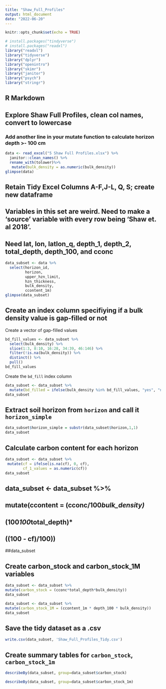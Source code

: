 ```yaml
---
title: "Shaw_Full_Profiles"
output: html_document
date: "2022-06-20"
---
```


```r
knitr::opts_chunk$set(echo = TRUE)
```

```r
# install.packages("tindyverse")
# install.packages("readxl")
library("readxl")
library("tidyverse")
library("dplyr")
library("openintro")
library("skimr")
library("janitor")
library("psych")
library("stringr")
```


## R Markdown
## Explore Shaw Full Profiles, clean col names, convert to lowercase

### Add another line in your mutate function to calculate horizon depth >- 100 cm

```r
data <- read_excel("5 Shaw Full Profiles.xlsx") %>%  
  janitor::clean_names() %>% 
  rename_with(tolower)%>%
   mutate(bulk_density = as.numeric(bulk_density))
glimpse(data)
```

## Retain Tidy Excel Columns A-F,J-L, Q, S; create new dataframe
## Variables in this set are weird. Need to make a 'source' variable with every row being 'Shaw et. al 2018'.
## Need lat, lon, latlon_q, depth_1, depth_2, total_depth, depth_100, and cconc

```r
data_subset <- data %>% 
  select(horizon_id,
         horizon, 
         upper_hzn_limit, 
         hzn_thickness,
         bulk_density,
         ccontent_1m)
glimpse(data_subset)
``` 

## Create an index column specifiying if a bulk density value is gap-filled or not

Create a vector of gap-filled values

```r
bd_fill_values <- data_subset %>%
  select(bulk_density) %>%
  slice(1:3, 8:10, 16:28, 34:39, 46:146) %>%
  filter(!is.na(bulk_density)) %>% 
  distinct() %>% 
  pull() 
bd_fill_values
```

Create the `bd_fill` index column

```r
data_subset <- data_subset %>% 
  mutate(bd_filled = ifelse(bulk_density %in% bd_fill_values, "yes", "no")) 
data_subset
```

## Extract soil horizon from `horizon` and call it `horizon_simple`
```r
data_subset$horizon_simple = substr(data_subset$horizon,1,1)
data_subset
```
## Calculate carbon content for each horizon

```r
data_subset <- data_subset %>%
 mutate(cf = ifelse(is.na(cf), 0, cf),
        cf_1_values = as.numeric(cf))
data_subset
```


## data_subset <- data_subset %>%
## mutate(ccontent = (cconc/100*bulk_density)*
##                  (100*100*total_depth)*
##                ((100 - cf)/100))
##data_subset


## Create carbon_stock and carbon_stock_1M variables
```r
data_subset <- data_subset %>%
mutate(carbon_stock = (cconc*total_depth*bulk_density))
data_subset
```
```r
data_subset <- data_subset %>%
mutate(carbon_stock_1M = (ccontent_1m * depth_100 * bulk_density))
data_subset
```


## Save the tidy dataset as a .csv

```r
write.csv(data_subset, 'Shaw_Full_Profiles_Tidy.csv')
```

## Create summary tables for `carbon_stock`, `carbon_stock_1m`

```r
describeBy(data_subset, group=data_subset$carbon_stock)
```

```r
describeBy(data_subset, group=data_subset$carbon_stock_1m)
```